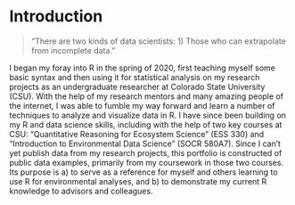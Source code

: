 # Introduction {#intro}

>"There are two kinds of data scientists: 1) Those who can extrapolate from incomplete data." 


I began my foray into R in the spring of 2020, first teaching myself some basic syntax and then using it for statistical analysis on my research projects as an undergraduate researcher at Colorado State University (CSU). With the help of my research mentors and many amazing people of the internet, I was able to fumble my way forward and learn a number of techniques to analyze and visualize data in R. I have since been building on my R and data science skills, including with the help of two key courses at CSU: "Quantitative Reasoning for Ecosystem Science" (ESS 330) and "Introduction to Environmental Data Science" (SOCR 580A7). Since I can't yet publish data from my research projects, this portfolio is constructed of public data examples, primarily from my coursework in those two courses. Its purpose is a) to serve as a reference for myself and others learning to use R for environmental analyses, and b) to demonstrate my current R knowledge to advisors and colleagues.